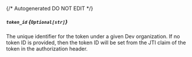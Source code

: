 {/* Autogenerated DO NOT EDIT  */}
##### `token_id` *{`Optional[str]`}*
The unique identifier for the token under a given Dev organization.
If no token ID is provided, then the token ID will be set from the
JTI claim of the token in the authorization header.



